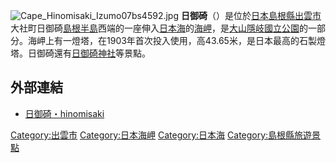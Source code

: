 [[File:Cape_Hinomisaki_Izumo07bs4592.jpg|thumb]]
'''日御碕'''（{{jpn|j=日御碕|hg=ひのみさき|rm=Hinomisaki|f=y}}）是位於[[日本|日本]][[島根縣|島根縣]][[出雲市|出雲市]]大社町日御碕[[島根半島|島根半島]]西端的一座伸入[[日本海|日本海]]的[[海岬|海岬]]，是[[大山隱岐國立公園|大山隱岐國立公園]]的一部分。海岬上有一燈塔，在1903年首次投入使用，高43.65米，是日本最高的石製燈塔。日御碕還有[[日御碕神社|日御碕神社]]等景點。

== 外部連結 ==
{{Commonscat|Hinomisaki}}
*[http://homepage2.nifty.com/matsue-jo/matue_isei/hinomisaki.html 日御碕・hinomisaki]{{dead link|date=2018年3月 |bot=InternetArchiveBot |fix-attempted=yes }} 

[[Category:出雲市|Category:出雲市]]
[[Category:日本海岬|Category:日本海岬]]
[[Category:日本海|Category:日本海]]
[[Category:島根縣旅遊景點|Category:島根縣旅遊景點]]